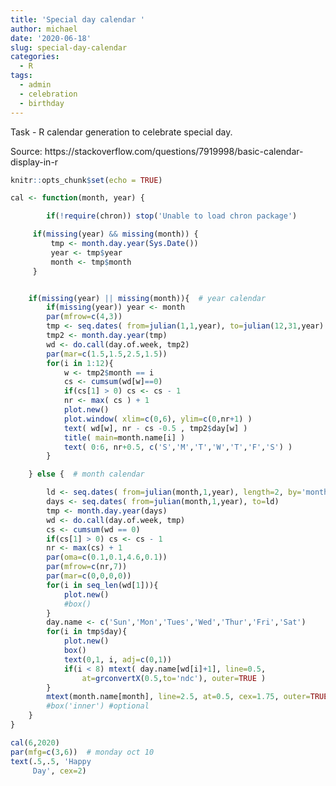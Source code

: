 ```yaml
---
title: 'Special day calendar '
author: michael
date: '2020-06-18'
slug: special-day-calendar
categories:
  - R
tags:
  - admin
  - celebration
  - birthday
---
```


Task - R calendar generation to celebrate special day. 

Source: https://stackoverflow.com/questions/7919998/basic-calendar-display-in-r

```r
knitr::opts_chunk$set(echo = TRUE)
```

```r
cal <- function(month, year) {

        if(!require(chron)) stop('Unable to load chron package')

     if(missing(year) && missing(month)) {
         tmp <- month.day.year(Sys.Date())
         year <- tmp$year
         month <- tmp$month
     }


    if(missing(year) || missing(month)){  # year calendar
        if(missing(year)) year <- month
        par(mfrow=c(4,3))
        tmp <- seq.dates( from=julian(1,1,year), to=julian(12,31,year) )
        tmp2 <- month.day.year(tmp)
        wd <- do.call(day.of.week, tmp2)
        par(mar=c(1.5,1.5,2.5,1.5))
        for(i in 1:12){
            w <- tmp2$month == i
            cs <- cumsum(wd[w]==0)
            if(cs[1] > 0) cs <- cs - 1
            nr <- max( cs ) + 1
            plot.new()
            plot.window( xlim=c(0,6), ylim=c(0,nr+1) )
            text( wd[w], nr - cs -0.5 , tmp2$day[w] )
            title( main=month.name[i] )
            text( 0:6, nr+0.5, c('S','M','T','W','T','F','S') )
        }

    } else {  # month calendar

        ld <- seq.dates( from=julian(month,1,year), length=2, by='months')[2]-1
        days <- seq.dates( from=julian(month,1,year), to=ld)
        tmp <- month.day.year(days)
        wd <- do.call(day.of.week, tmp)
        cs <- cumsum(wd == 0)
        if(cs[1] > 0) cs <- cs - 1
        nr <- max(cs) + 1
        par(oma=c(0.1,0.1,4.6,0.1))
        par(mfrow=c(nr,7))
        par(mar=c(0,0,0,0))
        for(i in seq_len(wd[1])){ 
            plot.new()
            #box()
        }
        day.name <- c('Sun','Mon','Tues','Wed','Thur','Fri','Sat')
        for(i in tmp$day){
            plot.new()
            box()
            text(0,1, i, adj=c(0,1))
            if(i < 8) mtext( day.name[wd[i]+1], line=0.5,
                at=grconvertX(0.5,to='ndc'), outer=TRUE ) 
        }
        mtext(month.name[month], line=2.5, at=0.5, cex=1.75, outer=TRUE)
        #box('inner') #optional 
    }
}
```

```r
cal(6,2020)
par(mfg=c(3,6))  # monday oct 10
text(.5,.5, 'Happy
     Day', cex=2)
```

